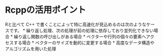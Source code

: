 # Rcppの活用ポイント

Rと比べて C++ で書くことによって特に高速化が見込めるのは次のようなケースです。
* 繰り返し処理、次の処理が前の処理に依存しており並列化できない場合
* 繰り返し関数の呼び出しがある場合
* ベクターや行列の個々の要素へアクセスする場合
* ベクターのサイズを動的に変更する場合
* 高度なデータ構造やアルゴリズムを用いた処理

